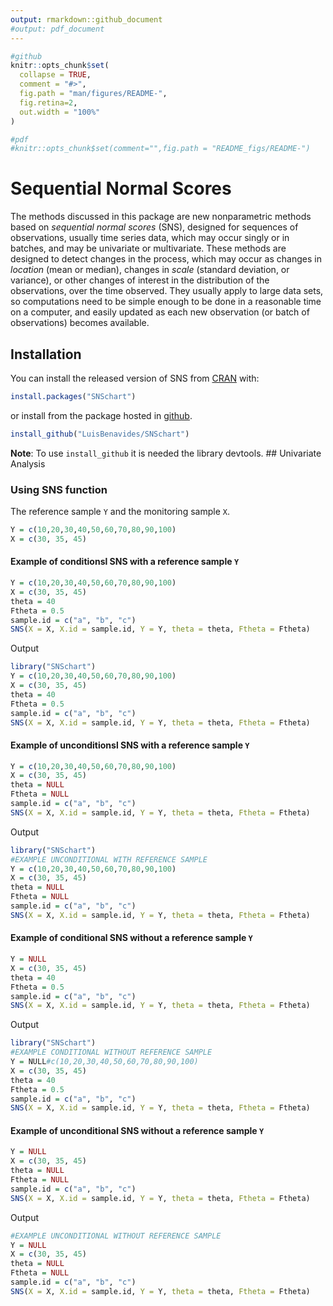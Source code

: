 ```yaml
---
output: rmarkdown::github_document
#output: pdf_document
---
```


<!-- README.md is generated from README.Rmd. Please edit that file -->

```r
#github
knitr::opts_chunk$set(
  collapse = TRUE,
  comment = "#>",
  fig.path = "man/figures/README-",
  fig.retina=2,
  out.width = "100%"
)

#pdf
#knitr::opts_chunk$set(comment="",fig.path = "README_figs/README-")
```

# Sequential Normal Scores
The methods discussed in this package are new nonparametric methods based on *sequential normal scores* (SNS), designed for sequences of observations, usually time series data, which may occur singly or in batches, and may be univariate or multivariate. These methods are designed to detect changes in the process, which may occur as changes in *location* (mean or median), changes in *scale* (standard deviation, or variance), or other changes of interest in the distribution of the observations, over the time observed. They usually apply to large data sets, so computations need to be simple enough to be done in a reasonable time on a computer, and easily updated as each new observation (or batch of observations) becomes available.

## Installation

You can install the released version of SNS from [CRAN](https://CRAN.R-project.org) with:

``` r
install.packages("SNSchart")
```

or install from the package hosted in [github](https://github.com/LuisBenavides/snsinspm).

``` r
install_github("LuisBenavides/SNSchart")
```

**Note**: To use `install_github` it is needed the library devtools.
## Univariate Analysis


### Using SNS function
The reference sample `Y` and the monitoring sample `X`.
```r
Y = c(10,20,30,40,50,60,70,80,90,100)
X = c(30, 35, 45)
```

#### Example of conditionsl SNS with a reference sample `Y`
```r
Y = c(10,20,30,40,50,60,70,80,90,100)
X = c(30, 35, 45)
theta = 40
Ftheta = 0.5
sample.id = c("a", "b", "c")
SNS(X = X, X.id = sample.id, Y = Y, theta = theta, Ftheta = Ftheta)
```
Output
```r
library("SNSchart")
Y = c(10,20,30,40,50,60,70,80,90,100)
X = c(30, 35, 45)
theta = 40
Ftheta = 0.5
sample.id = c("a", "b", "c")
SNS(X = X, X.id = sample.id, Y = Y, theta = theta, Ftheta = Ftheta)
```

#### Example of unconditionsl SNS with a reference sample `Y`
```r
Y = c(10,20,30,40,50,60,70,80,90,100)
X = c(30, 35, 45)
theta = NULL
Ftheta = NULL
sample.id = c("a", "b", "c")
SNS(X = X, X.id = sample.id, Y = Y, theta = theta, Ftheta = Ftheta)
```
Output
```r
library("SNSchart")
#EXAMPLE UNCONDITIONAL WITH REFERENCE SAMPLE
Y = c(10,20,30,40,50,60,70,80,90,100)
X = c(30, 35, 45)
theta = NULL
Ftheta = NULL
sample.id = c("a", "b", "c")
SNS(X = X, X.id = sample.id, Y = Y, theta = theta, Ftheta = Ftheta)
```


#### Example of conditional SNS without a reference sample `Y`
```r
Y = NULL
X = c(30, 35, 45)
theta = 40
Ftheta = 0.5
sample.id = c("a", "b", "c")
SNS(X = X, X.id = sample.id, Y = Y, theta = theta, Ftheta = Ftheta)
```
Output
```r
library("SNSchart")
#EXAMPLE CONDITIONAL WITHOUT REFERENCE SAMPLE
Y = NULL#c(10,20,30,40,50,60,70,80,90,100)
X = c(30, 35, 45)
theta = 40
Ftheta = 0.5
sample.id = c("a", "b", "c")
SNS(X = X, X.id = sample.id, Y = Y, theta = theta, Ftheta = Ftheta)
```


#### Example of unconditional SNS without a reference sample `Y`
```r
Y = NULL
X = c(30, 35, 45)
theta = NULL
Ftheta = NULL
sample.id = c("a", "b", "c")
SNS(X = X, X.id = sample.id, Y = Y, theta = theta, Ftheta = Ftheta)
```
Output
```r
#EXAMPLE UNCONDITIONAL WITHOUT REFERENCE SAMPLE
Y = NULL
X = c(30, 35, 45)
theta = NULL
Ftheta = NULL
sample.id = c("a", "b", "c")
SNS(X = X, X.id = sample.id, Y = Y, theta = theta, Ftheta = Ftheta)
```
